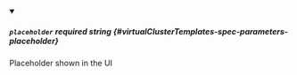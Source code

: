 
<details className="config-field" data-expandable="false" open>
<summary>

##### `placeholder` <span className="config-field-required" data-required="false">required</span> <span className="config-field-type">string</span> <span className="config-field-default"></span> <span className="config-field-enum"></span> {#virtualClusterTemplates-spec-parameters-placeholder}

Placeholder shown in the UI

</summary>



</details>
